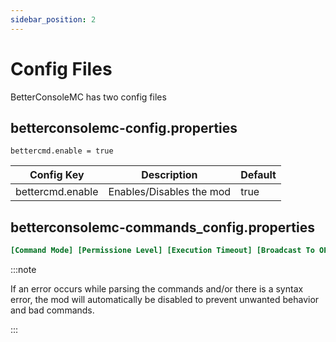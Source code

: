 ```yaml
---
sidebar_position: 2
---
```


# Config Files

BetterConsoleMC has two config files

## betterconsolemc-config.properties

```properties title="config/betterconsolemc-config.properties"
bettercmd.enable = true
```
| Config Key       | Description              | Default |
| ---------------- | ------------------------ | ------- |
| bettercmd.enable | Enables/Disables the mod | true    |


## betterconsolemc-commands_config.properties

```ini title="config/betterconsolemc-commands_config.properties"
[Command Mode] [Permissione Level] [Execution Timeout] [Broadcast To OP] [Ingame Command name] [command To execute]
```

:::note

If an error occurs while parsing the commands and/or there is a syntax error, the mod will automatically be disabled to prevent unwanted behavior and bad commands.

:::
